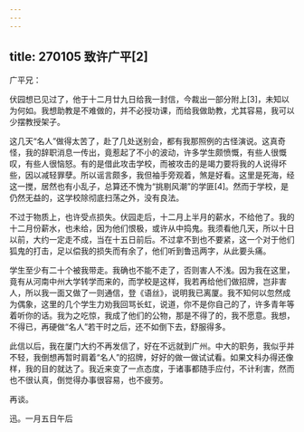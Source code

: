 ```yaml
---
---
---
```

title: 270105 致许广平[2]
---




广平兄：

伏园想已见过了，他于十二月廿九日给我一封信，今裁出一部分附上[3]，未知以为何如。我想助教是不难做的，并不必授功课，而给我做助教，尤其容易，我可以少摆教授架子。

这几天“名人”做得太苦了，赴了几处送别会，都有我那照例的古怪演说。这真奇怪，我的辞职消息一传出，竟惹起了不小的波动，许多学生颇愤慨，有些人很慨叹，有些人很恼怒。有的是借此攻击学校，而被攻击的是竭力要将我的人说得坏些，因以减轻罪孽。所以谣言颇多，我但袖手旁观着，煞是好看。这里是死海，经这一搅，居然也有小乱子，总算还不愧为“挑剔风潮”的学匪[4]。然而于学校，是仍然无益的，这学校除彻底扫荡之外，没有良法。

不过于物质上，也许受点损失。伏园走后，十二月上半月的薪水，不给他了。我的十二月份薪水，也未给，因为他们恨极，或许从中捣鬼。我须看他几天，所以十日以前，大约一定走不成，当在十五日前后。不过拿不到也不要紧，这一个对于他们狐鬼的打击，足以偿我的损失而有余了，他们听到鲁迅两字，从此要头痛。

学生至少有二十个被我带走。我确也不能不走了，否则害人不浅。因为我在这里，竟有从河南中州大学转学而来的，而学校是这样，我若再给他们做招牌，岂非害人，所以我一面又做了一则通信，登《语丝》，说明我已离厦。我不知何以忽然成为偶象，这里的几个学生力劝我回骂长虹，说道，你不是你自己的了，许多青年等着听你的话。我为之吃惊，我成了他们的公物，那是不得了的，我不愿意。我想，不得已，再硬做“名人”若干时之后，还不如倒下去，舒服得多。

此信以后，我在厦门大约不再发信了，好在不远就到广州。中大的职务，我似乎并不轻，我倒想再暂时肩着“名人”的招牌，好好的做一做试试看。如果文科办得还像样，我的目的就达了。我近来变了一点态度，于诸事都随手应付，不计利害，然而也不很认真，倒觉得办事很容易，也不疲劳。

再谈。

迅。一月五日午后